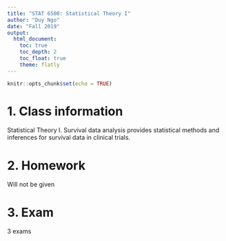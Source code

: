 ```yaml
---
title: "STAT 6500: Statistical Theory I"
author: "Duy Ngo"
date: "Fall 2019"
output: 
  html_document:
    toc: true
    toc_depth: 2
    toc_float: true
    theme: flatly
---
```


```r
knitr::opts_chunk$set(echo = TRUE)
```


1. Class information
======================================================================================

Statistical Theory I. Survival data analysis provides statistical methods and inferences for survival data in clinical trials.



2. Homework
======================================================================================
Will not be given


3. Exam
======================================================================================
3 exams




